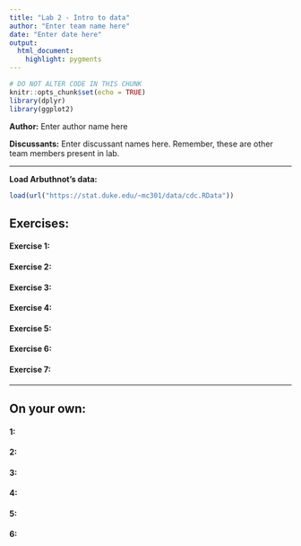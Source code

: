 ```yaml
---
title: "Lab 2 - Intro to data"
author: "Enter team name here"
date: "Enter date here"
output: 
  html_document: 
    highlight: pygments
---
```


```r
# DO NOT ALTER CODE IN THIS CHUNK
knitr::opts_chunk$set(echo = TRUE)
library(dplyr)
library(ggplot2)
```

**Author:** Enter author name here

**Discussants:** Enter discussant names here. Remember, these are other team members present in lab.

* * *

**Load Arbuthnot's data:**
```r
load(url("https://stat.duke.edu/~mc301/data/cdc.RData")) 
```

## Exercises:

#### Exercise 1: 


#### Exercise 2: 


#### Exercise 3: 


#### Exercise 4: 


#### Exercise 5: 


#### Exercise 6:


#### Exercise 7:


* * *

## On your own:

#### 1: 


#### 2: 


#### 3: 


#### 4: 


#### 5: 


#### 6:

